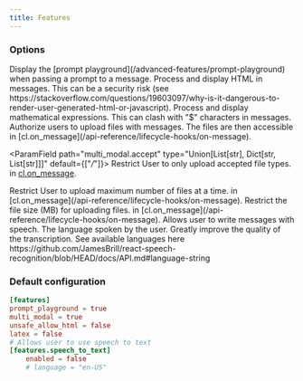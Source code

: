 ```yaml
---
title: Features
---
```


### Options

<ParamField path="prompt_playground" type="bool" default={true}>
  Display the [prompt playground](/advanced-features/prompt-playground) when
  passing a prompt to a message.
</ParamField>

<ParamField path="unsafe_allow_html" type="bool" default={false}>
  Process and display HTML in messages. This can be a security risk (see
  https://stackoverflow.com/questions/19603097/why-is-it-dangerous-to-render-user-generated-html-or-javascript).
</ParamField>

<ParamField path="latex" type="bool" default={false}>
  Process and display mathematical expressions. This can clash with "$"
  characters in messages.
</ParamField>

<ParamField path="multi_modal.enabled" type="bool" default={true}>
  Authorize users to upload files with messages. The files are then accessible
  in [cl.on_message](/api-reference/lifecycle-hooks/on-message).
</ParamField>

<ParamField path="multi_modal.accept" type="Union[List[str], Dict[str, List[str]]]" default={["*/*"]}>
  Restrict User to only upload accepted file types.
  in [cl.on_message](/api-reference/lifecycle-hooks/on-message).
</ParamField>

<ParamField path="multi_modal.max_files" type="int" default={20}>
  Restrict User to upload maximum number of files at a time. 
  in [cl.on_message](/api-reference/lifecycle-hooks/on-message).
</ParamField>

<ParamField path="multi_modal.max_size_mb" type="int" default={500}>
  Restrict the file size (MB) for uploading files. 
  in [cl.on_message](/api-reference/lifecycle-hooks/on-message).
</ParamField>

<ParamField path="speech_to_text.enabled" type="bool" default={false}>
  Allows user to write messages with speech.
</ParamField>

<ParamField path="speech_to_text.language" type="string">
  The language spoken by the user. Greatly improve the quality of the
  transcription. See available languages here
  https://github.com/JamesBrill/react-speech-recognition/blob/HEAD/docs/API.md#language-string
</ParamField>

### Default configuration

```toml
[features]
prompt_playground = true
multi_modal = true
unsafe_allow_html = false
latex = false
# Allows user to use speech to text
[features.speech_to_text]
    enabled = false
    # language = "en-US"
```
